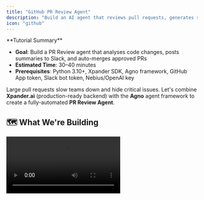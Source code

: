 ```yaml
---
title: "GitHub PR Review Agent"
description: "Build an AI agent that reviews pull requests, generates summaries, scores code quality, notifies Slack, and auto-merges when safe"
icon: "github"
---
```


<Note>
  **Tutorial Summary**

  - **Goal**: Build a PR Review agent that analyses code changes, posts summaries to Slack, and auto-merges approved PRs
  - **Estimated Time**: 30–40 minutes
  - **Prerequisites**: Python 3.10+, Xpander SDK, Agno framework, GitHub App token, Slack bot token, Nebius/OpenAI key
</Note>

Large pull requests slow teams down and hide critical issues. Let's combine **Xpander.ai** (production-ready backend) with the **Agno** agent framework to create a fully-automated **PR Review Agent**.

## 🗺️ What We're Building

<Frame>
  <video autoPlay loop playsInline controls allowFullScreen className="w-full aspect-video" src="https://assets.xpanderai.io/GitHub_PR_Review_Agent_Demo.mp4" />
</Frame>

Our agent will:

- **Fetch PR data** from GitHub API
- **Analyse code changes** and generate readable summaries
- **Score PRs** based on size, complexity, and best practices
- **Send notifications** to Slack with review results
- **Auto-merge** approved PRs that meet quality criteria

<Frame>
  ![Xpander Dashboard](How%20to%20Build%20a%20GitHub%20PR%20Review%20Agent%20that%20Analyse%2022d0c2e53c4180fabaa1e2660b35d3af/Screenshot_2025-07-11_at_20.34.28.png)
</Frame>

## 🛠️ Prerequisites

**Environment Setup:**
- Python 3.10+
- **xpander-sdk** – main SDK for interacting with Xpander.ai agents
- **agno** – agent framework for orchestration and memory
- **python-dotenv**, **slack-sdk**, **PyGithub** – integration libraries

**API Keys Required:**
- **GitHub App Token** – for PR data access
- **Slack Bot Token** – for team notifications
- **Nebius AI Studio** or **OpenAI** – for LLM inference
- **Xpander.ai Credentials** – for agent configuration

<Frame>
  ![Agent SDK panel](How%20to%20Build%20a%20GitHub%20PR%20Review%20Agent%20that%20Analyse%2022d0c2e53c4180fabaa1e2660b35d3af/Screenshot_2025-07-14_at_12.31.16.png)
</Frame>

Create your `xpander_config.json`:

```json
{
  "organization_id": "<YOUR_ORG_ID>",
  "api_key": "<YOUR_XPANDER_API_KEY>",
  "agent_id": "<YOUR_AGENT_ID>"
}
```

## 🧩 Core Components

Our agent consists of these key files:

- **`pr_tools.py`** – Main tool that handles PR analysis workflow
- **`agno_agent.py`** – Orchestrator using Agno framework
- **`pr_review.py`** – Core logic for summarizing diffs and scoring
- **`slack.py`** – Slack integration for notifications
- **`xpander_handler.py`** – Production event handler
- **`main.py`** – CLI interface for testing

## ✍️ Step 1: Create the PR Analysis Tool

Create `tools/pr_tools.py`:

```python
from agno.tools import tool
from github import Github
from core.pr_review import summarize_diff, score_pr, generate_action_items, final_decision
from core.slack import send_slack_message
import os

@tool(
    name="PRReviewTool",
    description="Analyze a GitHub PR, generate summary, score, and auto-merge if approved.",
    show_result=True,
    stop_after_tool_call=True
)
def review_pr(pr_url: str) -> dict:
    github_token = os.getenv("GITHUB_TOKEN")
    
    # Connect to GitHub and fetch PR data
    g = Github(github_token)
    repo_name, pr_number = extract_repo_and_number(pr_url)
    repo = g.get_repo(repo_name)
    pr = repo.get_pull(pr_number)
    
    # Analyze the PR
    summary = summarize_diff(pr.get_files())
    score = score_pr(pr)
    actions = generate_action_items(pr)
    decision = final_decision(score)
    
    # Auto-merge if approved
    merge_status = "Skipped"
    if decision == "✅ Approve":
        try:
            pr.merge(commit_message="Auto-merged by PR Review Agent ✅")
            merge_status = "Success"
        except Exception as e:
            merge_status = f"Failed: {str(e)}"
    
    # Send Slack notification
    slack_msg = format_slack_message(repo_name, pr_number, pr.title, score, summary, actions, decision, merge_status)
    send_slack_message(slack_msg)
    
    return {
        "summary": summary,
        "score": score,
        "decision": decision,
        "merge_status": merge_status
    }
```

## ✍️ Step 2: Build the Core Review Logic

Create `core/pr_review.py`:

```python
import sqlite3

def summarize_diff(pr_files) -> str:
    if not pr_files:
        return "No files changed in this PR."
    
    summary_lines = []
    for f in pr_files:
        summary_lines.append(
            f"📄 **{f.filename}**\n"
            f"- ➕ {f.additions} additions\n"
            f"- ➖ {f.deletions} deletions\n"
        )
    return "\n".join(summary_lines)

def score_pr(pr):
    score = 10
    if pr.additions > 500:
        score -= 2
    if pr.deletions > pr.additions:
        score -= 1
    if not pr.body:
        score -= 1
    return max(score, 0)

def generate_action_items(pr):
    items = []
    if "fix" in pr.title.lower() and "test" not in pr.title.lower():
        items.append("Add test cases for the fix.")
    if pr.additions > 1000:
        items.append("Break the PR into smaller parts.")
    return items

def final_decision(score):
    return "✅ Approve" if score >= 7 else "❌ Push Back"
```

## ✍️ Step 3: Set Up Slack Integration

Create `core/slack.py`:

```python
import os
import requests
import json

def send_slack_message(text: str):
    slack_token = os.getenv("SLACK_BOT_TOKEN")
    slack_channel = os.getenv("SLACK_CHANNEL_ID")
    
    headers = {
        "Authorization": f"Bearer {slack_token}",
        "Content-Type": "application/json"
    }
    
    payload = {
        "channel": slack_channel,
        "text": text,
        "unfurl_links": False
    }
    
    response = requests.post(
        "https://slack.com/api/chat.postMessage",
        headers=headers,
        data=json.dumps(payload)
    )
    
    return response.json()
```

## ✍️ Step 4: Create the Agent Orchestrator

Create `orchestrator/agno_agent.py`:

```python
from agno.agent import Agent
from agno.models.nebius import Nebius
from agno.memory.v2.db.sqlite import SqliteMemoryDb
from agno.memory.v2.memory import Memory
from agno.storage.sqlite import SqliteStorage
from agno.tools.thinking import ThinkingTools
from tools.pr_tools import review_pr
import os

class PRReviewOrchestrator:
    def __init__(self, agent_backend):
        self.agent_backend = agent_backend
        self.agent = None
        self.tools = [ThinkingTools(add_instructions=True), review_pr]
        
        # Set up memory and storage
        self.memory = Memory(
            model=Nebius(id="Qwen/Qwen3-235B-A22B", api_key=os.getenv("NEBIUS_API_KEY")),
            db=SqliteMemoryDb(table_name="user_memories", db_file="agent_state.db")
        )
        self.storage = SqliteStorage(table_name="agent_sessions", db_file="agent_state.db")
    
    async def run(self, message: str, user_id: str, session_id: str, cli: bool = False):
        if not self.agent:
            self.agent = Agent(
                model=Nebius(id="Qwen/Qwen3-235B-A22B", api_key=os.getenv("NEBIUS_API_KEY")),
                tools=self.tools,
                memory=self.memory,
                storage=self.storage,
                session_id=session_id,
                user_id=user_id
            )
        
        return await self.agent.arun(message, stream=False)
```

<Tip>
The orchestrator manages conversation context, tool execution, and memory across sessions. Agno handles the complex coordination between these components automatically.
</Tip>

## ✍️ Step 5: Add Production Event Handler

Create `xpander_handler.py`:

```python
import json
import asyncio
from xpander_utils.events import XpanderEventListener, AgentExecutionResult
from xpander_utils.sdk.adapters import AgnoAdapter
from orchestrator.agno_agent import PRReviewOrchestrator
from pathlib import Path

# Load configuration
CFG_PATH = Path("xpander_config.json")
xpander_cfg = json.loads(CFG_PATH.read_text())

# Initialize backend and orchestrator
xpander_backend = asyncio.run(
    asyncio.to_thread(AgnoAdapter, agent_id=xpander_cfg["agent_id"], api_key=xpander_cfg["api_key"])
)
agno_agent_orchestrator = PRReviewOrchestrator(xpander_backend)

async def on_execution_request(execution_task) -> AgentExecutionResult:
    try:
        await asyncio.to_thread(xpander_backend.agent.init_task, execution=execution_task.model_dump())
        
        agent_response = await agno_agent_orchestrator.run(
            execution_task.input.text,
            execution_task.input.user.id,
            execution_task.memory_thread_id
        )
        
        return AgentExecutionResult(result=agent_response.content, is_success=True)
    except Exception as e:
        return AgentExecutionResult(result=str(e), is_success=False)

# Register the handler
listener = XpanderEventListener(**xpander_cfg)
listener.register(on_execution_request=on_execution_request)
```

## ✍️ Step 6: Test the Agent

Create `main.py` for CLI testing:

```python
import asyncio
import json
from pathlib import Path
from orchestrator.agno_agent import PRReviewOrchestrator
from xpander_utils.sdk.adapters import AgnoAdapter

async def main():
    cfg_path = Path("xpander_config.json")
    xpander_cfg = json.loads(cfg_path.read_text())
    
    xpander_backend = AgnoAdapter(
        agent_id=xpander_cfg["agent_id"],
        api_key=xpander_cfg["api_key"]
    )
    
    orchestrator = PRReviewOrchestrator(xpander_backend)
    
    while True:
        message = input("\nYou: ")
        if message.lower() in ["exit", "quit"]:
            break
        
        response = await orchestrator.run(
            message=message,
            user_id="user123",
            session_id="session456",
            cli=True
        )
        
        print(f"Agent: {response.content}")

if __name__ == "__main__":
    asyncio.run(main())
```

## 🧪 Testing Your Agent

1. **Start the CLI interface:**
   ```bash
   python main.py
   ```

2. **Test with a PR URL:**
   ```
   You: Please review this PR: https://github.com/user/repo/pull/123
   ```

3. **Run the production handler:**
   ```bash
   python xpander_handler.py
   ```

## 📈 Sample Output

<Frame>
  ![Agent processing](How%20to%20Build%20a%20GitHub%20PR%20Review%20Agent%20that%20Analyse%2022d0c2e53c4180fabaa1e2660b35d3af/Screenshot_2025-07-14_at_13.27.17.png)
</Frame>

<Frame>
  ![Slack notification](How%20to%20Build%20a%20GitHub%20PR%20Review%20Agent%20that%20Analyse%2022d0c2e53c4180fabaa1e2660b35d3af/Screenshot_2025-07-14_at_13.13.35.png)
</Frame>

The agent will:
- Generate a detailed PR summary with file changes
- Assign a quality score (0-10)
- Suggest actionable improvements
- Auto-merge if score ≥ 7
- Send a formatted summary to your Slack channel

## 🎯 Final Thoughts

You've built a production-ready PR Review Agent that:

- **Automates repetitive review tasks** without removing human oversight
- **Maintains consistency** across team reviews with standardized scoring
- **Speeds up workflows** by handling safe merges automatically
- **Keeps teams informed** through real-time Slack notifications

This foundation can be extended with custom rules, integration with CI/CD pipelines, or additional quality metrics based on your team's needs.

**Next Steps:**
- Add custom scoring rules for your codebase
- Integrate with your CI/CD pipeline
- Set up webhook triggers for automatic reviews
- Customize Slack message formatting for your team

For more advanced agent patterns, explore the [Xpander.ai documentation](https://docs.xpander.ai/).